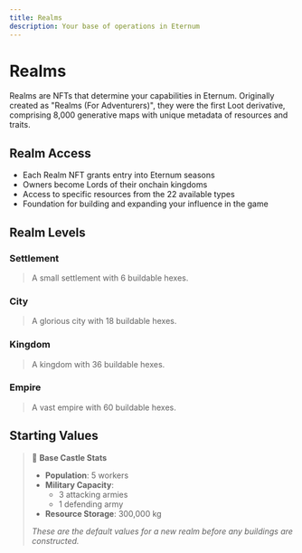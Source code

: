 ```yaml
---
title: Realms
description: Your base of operations in Eternum
---
```


# Realms

Realms are NFTs that determine your capabilities in Eternum. Originally created as "Realms (For Adventurers)", they were
the first Loot derivative, comprising 8,000 generative maps with unique metadata of resources and traits.

## Realm Access

- Each Realm NFT grants entry into Eternum seasons
- Owners become Lords of their onchain kingdoms
- Access to specific resources from the 22 available types
- Foundation for building and expanding your influence in the game

## Realm Levels

### Settlement

> A small settlement with 6 buildable hexes.

### City

> A glorious city with 18 buildable hexes.

### Kingdom

> A kingdom with 36 buildable hexes.

### Empire

> A vast empire with 60 buildable hexes.

## Starting Values

> 🏰 **Base Castle Stats**
>
> - **Population**: 5 workers
> - **Military Capacity**:
>   - 3 attacking armies
>   - 1 defending army
> - **Resource Storage**: 300,000 kg
>
> _These are the default values for a new realm before any buildings are constructed._
